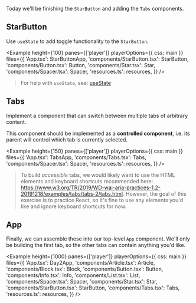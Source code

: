 

Today we'll be finishing the `StarButton` and adding the `Tabs` components.

## StarButton

Use `useState` to add toggle functionality to the `StarButton`.

<Example
  height={100}
  panes={['player']}
  playerOptions={{ css: main }}
  files={{
    'App.tsx': StarButtonApp,
    'components/StarButton.tsx': StarButton,
    'components/Button.tsx': Button,
    'components/Star.tsx': Star,
    'components/Spacer.tsx': Spacer,
    'resources.ts': resources,
  }}
/>

> For help with `useState`, see: [useState](/hooks/usestate)

## Tabs

Implement a component that can switch between multiple tabs of arbitrary content.

This component should be implemented as a **controlled component**, i.e. its parent will control which tab is currently selected.

<Example
  height={150}
  panes={['player']}
  playerOptions={{ css: main }}
  files={{
    'App.tsx': TabsApp,
    'components/Tabs.tsx': Tabs,
    'components/Spacer.tsx': Spacer,
    'resources.ts': resources,
  }}
/>

> To build _accessible_ tabs, we would likely want to use the HTML elements and keyboard shortcuts recommended here: https://www.w3.org/TR/2019/WD-wai-aria-practices-1.2-20191218/examples/tabs/tabs-2/tabs.html. However, the goal of this exercise is to practice React, so it's fine to use any elements you'd like and ignore keyboard shortcuts for now.

## App

Finally, we can assemble these into our top-level `App` component. We'll only be building the first tab, so the other tabs can contain anything you'd like.

<Example
  height={1000}
  panes={['player']}
  playerOptions={{ css: main }}
  files={{
    'App.tsx': Day2App,
    'components/Article.tsx': Article,
    'components/Block.tsx': Block,
    'components/Button.tsx': Button,
    'components/Info.tsx': Info,
    'components/List.tsx': List,
    'components/Spacer.tsx': Spacer,
    'components/Star.tsx': Star,
    'components/StarButton.tsx': StarButton,
    'components/Tabs.tsx': Tabs,
    'resources.ts': resources,
  }}
/>
